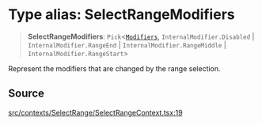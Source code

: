 # Type alias: SelectRangeModifiers

> **SelectRangeModifiers**: `Pick`\<[`Modifiers`](/api/latest/type-aliases/Modifiers.mdx), `InternalModifier.Disabled` \| `InternalModifier.RangeEnd` \| `InternalModifier.RangeMiddle` \| `InternalModifier.RangeStart`\>

Represent the modifiers that are changed by the range selection.

## Source

[src/contexts/SelectRange/SelectRangeContext.tsx:19](https://github.com/gpbl/react-day-picker/blob/c4157425c/src/contexts/SelectRange/SelectRangeContext.tsx#L19)
